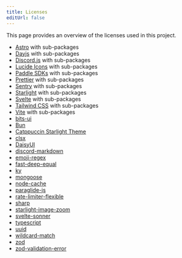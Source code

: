 ```yaml
---
title: Licenses
editUrl: false
---
```



<LegalLinks exclude="terms" />

This page provides an overview of the licenses used in this project.

- [Astro](https://astro.build/) with sub-packages
- [Dayjs](https://day.js.org/) with sub-packages
- [Discord.js](https://discord.js.org/) with sub-packages
- [Lucide Icons](https://lucide.dev/) with sub-packages
- [Paddle SDKs](https://github.com/PaddleHQ) with sub-packages
- [Prettier](https://prettier.io/) with sub-packages
- [Sentry](https://sentry.io/) with sub-packages
- [Starlight](https://starlight.astro.build/) with sub-packages
- [Svelte](https://svelte.dev/) with sub-packages
- [Tailwind CSS](https://tailwindcss.com/) with sub-packages
- [Vite](https://vitejs.dev/) with sub-packages
- [bits-ui](https://bits-ui.com/)
- [Bun](https://bun.sh/)
- [Catppuccin Starlight Theme](https://github.com/catppuccin/starlight)
- [clsx](https://npmjs.com/package/clsx)
- [DaisyUI](https://daisyui.com/)
- [discord-markdown](https://npmjs.com/package/discord-markdown)
- [emoji-regex](https://www.npmjs.com/package/emoji-regex)
- [fast-deep-equal](https://npmjs.com/package/fast-deep-equal)
- [ky](https://github.com/sindresorhus/ky)
- [mongoose](https://mongoosejs.com/)
- [node-cache](https://www.npmjs.com/package/node-cache)
- [paraglide-js](https://github.com/opral/inlang-paraglide-js)
- [rate-limiter-flexible](https://npmjs.com/package/rate-limiter-flexible)
- [sharp](https://sharp.pixelplumbing.com/)
- [starlight-image-zoom](https://github.com/HiDeoo/starlight-image-zoom)
- [svelte-sonner](https://github.com/wobsoriano/svelte-sonner)
- [typescript](https://www.typescriptlang.org/)
- [uuid](https://www.npmjs.com/package/uuid)
- [wildcard-match](https://www.npmjs.com/package/wildcard-match)
- [zod](https://zod.dev/)
- [zod-validation-error](https://www.npmjs.com/package/zod-validation-error)
